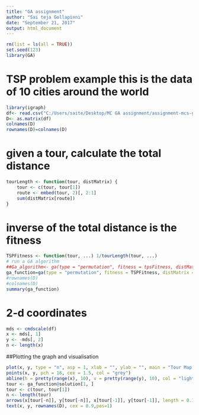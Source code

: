 ---
title: "GA assignment"
author: "Sai teja Gollapinni"
date: "September 21, 2017"
output: html_document
---

```{r}
rm(list = ls(all = TRUE))
set.seed(123)
library(GA)
```
# TSP problem example this is the data of 10 cities around the world
```{r}
library(igraph)
df<- read.csv("C:/Users/saite/Desktop/MC GA assignment/assignment-mcs-ga-saitej92-master/GA/distanceinfo.csv")
D<- as.matrix(df)
colnames(D)
rownames(D)=colnames(D)
```

# given a tour, calculate the total distance
```{r}
tourLength <- function(tour, distMatrix) {
    tour <- c(tour, tour[1])
    route <- embed(tour, 2)[, 2:1]
    sum(distMatrix[route])
}
```
# inverse of the total distance is the fitness
```{r}
TSPFitness <- function(tour, ...) 1/tourLength(tour, ...)
# run a GA algorithm
##Ga_algorithm<- ga(type = "permutation", fitness = tpsFitness, distMatrix = D,min = 1,max = 10, pmutation = 0.2, names = rownames(D))
ga_function=ga(type = "permutation", fitness = TSPFitness, distMatrix = D,min = 1,max = 10, popSize = 50, run = 500,pmutation = 0.2,names = rownames(D))
#rownames(D)
#colnames(D)
summary(ga_function)
```

# 2-d coordinates
```{r}
mds <- cmdscale(df)
x <- mds[, 1]
y <- -mds[, 2]
n <- length(x)
```

##Plotting the graph and visualisation 
```{r}
plot(x, y, type = "n", asp = 1, xlab = "", ylab = "", main = "Tour Map for TSP GA")
points(x, y, pch = 16, cex = 1.5, col = "grey")
abline(h = pretty(range(x), 10), v = pretty(range(y), 10), col = "lightgrey")
tour <- ga_function@solution[1, ]
tour <- c(tour, tour[1])
n <- length(tour)
arrows(x[tour[-n]], y[tour[-n]], x[tour[-1]], y[tour[-1]], length = 0.15, angle = 45,col = "steelblue", lwd = 2)
text(x, y, rownames(D), cex = 0.9,pos=1)
```
